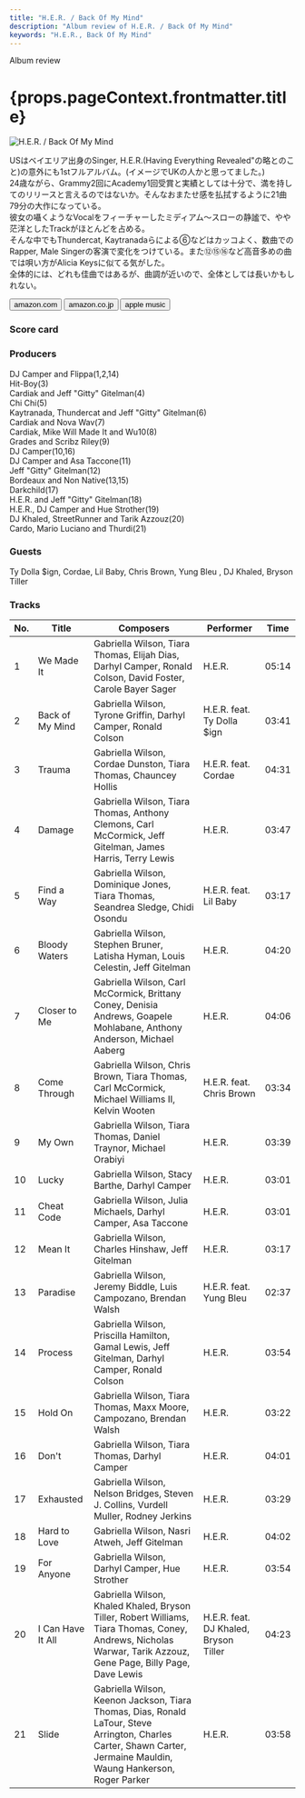 ```yaml
---
title: "H.E.R. / Back Of My Mind"
description: "Album review of H.E.R. / Back Of My Mind"
keywords: "H.E.R., Back Of My Mind"
---
```





<p className="largeP">Album review</p>
<h1 className="h1--no--margin">{props.pageContext.frontmatter.title}</h1>

<Row className="image-card-group">
	<Column colMd={"3"} colLg={"4"} noGutterMdLeft="">
       <ImageCard>

![H.E.R. / Back Of My Mind ](../../images/cd/her1L.jpg)

</ImageCard>
	</Column>
	<Column colMd={"4"} colLg={"8"} noGutterMdLeft="">
	<p>
		USはベイエリア出身のSinger, H.E.R.(Having Everything Revealed"の略とのこと)の意外にも1stフルアルバム。(イメージでUKの人かと思ってました。) 
		<br/>24歳ながら、Grammy2回にAcademy1回受賞と実績としては十分で、満を持してのリリースと言えるのではないか。そんなおまたせ感を払拭するように21曲79分の大作になっている。
		<br/>彼女の囁くようなVocalをフィーチャーしたミディアム～スローの静謐で、やや茫洋としたTrackがほとんどを占める。
		<br/>そんな中でもThundercat, Kaytranadaらによる⑥などはカッコよく、数曲でのRapper, Male Singerの客演で変化をつけている。また⑫⑮⑯など高音多めの曲では唄い方がAlicia Keysに似てる気がした。
		<br/>全体的には、どれも佳曲ではあるが、曲調が近いので、全体としては長いかもしれない。
	</p>
	<div>
	  <Button className="button-right-mergin"  href="https://amzn.to/3gKwZ9J" kind="primary" size="small" renderIcon={ArrowUpRight24}>
      amazon.com
    </Button>
    <Button className="button-right-mergin"  href="https://amzn.to/3zyhxFi" kind="secondary" size="small" renderIcon={ArrowUpRight24}>
      amazon.co.jp
    </Button>
		<Button className="button-right-mergin"  href="https://geo.music.apple.com/us/album/back-of-my-mind-apple-music-edition/1571344275?itsct=music_box_link&itscg=30200&at=11lcug&ct=albums_back_of_my_mind_%28apple_music_edit&ls=1&app=music" kind="tertiary" size="small" renderIcon={ArrowUpRight24}>
      apple music
    </Button>
		<AdvJS2/>
	</div>
	</Column>
</Row>
<Row >
	<Column colMd={"4"} colLg={"4"} noGutterMdLeft="">
		<div>
    	<h3>Score card</h3>
			<SliderJS1 value="4" />
    	<SliderJS2 value="2" />
			<SliderJS3 value="1" />
    	<SliderJS4 value="9" />
		</div>
	</Column>
	<Column colMd={"8"} colLg={"8"} noGutterMdLeft="">
		<div>
			<h3>Producers</h3>
			<p>
				DJ Camper and Flippa(1,2,14)
				<br/>Hit-Boy(3)
				<br/>Cardiak and Jeff "Gitty" Gitelman(4)
				<br/>Chi Chi(5)
				<br/>Kaytranada, Thundercat and Jeff "Gitty" Gitelman(6)
				<br/>Cardiak and Nova Wav(7)
				<br/>Cardiak, Mike Will Made It and Wu10(8)
				<br/>Grades and Scribz Riley(9)
				<br/>DJ Camper(10,16)
				<br/>DJ Camper and Asa Taccone(11)
				<br/>Jeff "Gitty" Gitelman(12)
				<br/>Bordeaux and Non Native(13,15)
				<br/>Darkchild(17)
				<br/>H.E.R. and Jeff "Gitty" Gitelman(18)
				<br/>H.E.R., DJ Camper and Hue Strother(19)
				<br/>DJ Khaled, StreetRunner and Tarik Azzouz(20)
				<br/>Cardo, Mario Luciano and Thurdi(21)
			</p>
			<h3>Guests</h3>
			<p>
				Ty Dolla $ign, Cordae, Lil Baby, Chris Brown, Yung Bleu , DJ Khaled, Bryson Tiller
			</p>
		</div>
	</Column>
</Row>

<h3>Tracks</h3>

| No. | Title             | Composers                                                                                                                                                           | Performer                             | Time  |
| --- | ----------------- | ------------------------------------------------------------------------------------------------------------------------------------------------------------------- | ------------------------------------- | ----- |
| 1   | We Made It        | Gabriella Wilson, Tiara Thomas, Elijah Dias, Darhyl Camper, Ronald Colson, David Foster, Carole Bayer Sager                                                         | H.E.R.                                | 05:14 |
| 2   | Back of My Mind   | Gabriella Wilson, Tyrone Griffin, Darhyl Camper, Ronald Colson                                                                                                      | H.E.R. feat. Ty Dolla $ign            | 03:41 |
| 3   | Trauma            | Gabriella Wilson, Cordae Dunston, Tiara Thomas, Chauncey Hollis                                                                                                     | H.E.R. feat. Cordae                   | 04:31 |
| 4   | Damage            | Gabriella Wilson, Tiara Thomas, Anthony Clemons, Carl McCormick, Jeff Gitelman, James Harris, Terry Lewis                                                           | H.E.R.                                | 03:47 |
| 5   | Find a Way        | Gabriella Wilson, Dominique Jones, Tiara Thomas, Seandrea Sledge, Chidi Osondu                                                                                      | H.E.R. feat. Lil Baby                 | 03:17 |
| 6   | Bloody Waters     | Gabriella Wilson, Stephen Bruner, Latisha Hyman, Louis Celestin, Jeff Gitelman                                                                                      | H.E.R.                                | 04:20 |
| 7   | Closer to Me      | Gabriella Wilson, Carl McCormick, Brittany Coney, Denisia Andrews, Goapele Mohlabane, Anthony Anderson, Michael Aaberg                                              | H.E.R.                                | 04:06 |
| 8   | Come Through      | Gabriella Wilson, Chris Brown, Tiara Thomas, Carl McCormick, Michael Williams II, Kelvin Wooten                                                                     | H.E.R. feat. Chris Brown              | 03:34 |
| 9   | My Own            | Gabriella Wilson, Tiara Thomas, Daniel Traynor, Michael Orabiyi                                                                                                     | H.E.R.                                | 03:39 |
| 10  | Lucky             | Gabriella Wilson, Stacy Barthe, Darhyl Camper                                                                                                                       | H.E.R.                                | 03:01 |
| 11  | Cheat Code        | Gabriella Wilson, Julia Michaels, Darhyl Camper, Asa Taccone                                                                                                        | H.E.R.                                | 03:01 |
| 12  | Mean It           | Gabriella Wilson, Charles Hinshaw, Jeff Gitelman                                                                                                                    | H.E.R.                                | 03:17 |
| 13  | Paradise          | Gabriella Wilson, Jeremy Biddle, Luis Campozano, Brendan Walsh                                                                                                      | H.E.R. feat. Yung Bleu                | 02:37 |
| 14  | Process           | Gabriella Wilson, Priscilla Hamilton, Gamal Lewis, Jeff Gitelman, Darhyl Camper, Ronald Colson                                                                      | H.E.R.                                | 03:54 |
| 15  | Hold On           | Gabriella Wilson, Tiara Thomas, Maxx Moore, Campozano, Brendan Walsh                                                                                                | H.E.R.                                | 03:22 |
| 16  | Don't             | Gabriella Wilson, Tiara Thomas, Darhyl Camper                                                                                                                       | H.E.R.                                | 04:01 |
| 17  | Exhausted         | Gabriella Wilson, Nelson Bridges, Steven J. Collins, Vurdell Muller, Rodney Jerkins                                                                                 | H.E.R.                                | 03:29 |
| 18  | Hard to Love      | Gabriella Wilson, Nasri Atweh, Jeff Gitelman                                                                                                                        | H.E.R.                                | 04:02 |
| 19  | For Anyone        | Gabriella Wilson, Darhyl Camper, Hue Strother                                                                                                                       | H.E.R.                                | 03:54 |
| 20  | I Can Have It All | Gabriella Wilson, Khaled Khaled, Bryson Tiller, Robert Williams, Tiara Thomas, Coney, Andrews, Nicholas Warwar, Tarik Azzouz, Gene Page, Billy Page, Dave Lewis     | H.E.R. feat. DJ Khaled, Bryson Tiller | 04:23 |
| 21  | Slide             | Gabriella Wilson, Keenon Jackson, Tiara Thomas, Dias, Ronald LaTour, Steve Arrington, Charles Carter, Shawn Carter, Jermaine Mauldin, Waung Hankerson, Roger Parker | H.E.R.                                | 03:58 |

<AdvJS3 />
